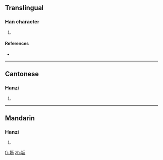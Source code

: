 {{also|壢}}
==Translingual==

===Han character===
{{Han char|rn=32|rad=土|as=04|sn=7|four=|canj=土一大尸 (GMKS)}}

# {{defn|Han|sort=土04}}

====References====
* {{Han ref|kx=0226.101|hdz=10422.030|uh=575C|ud=22364}}

----

==Cantonese==

===Hanzi===
{{yue-hanzi|jyut=|y=lik6|tra=壢}}

# {{defn|Cantonese}}

----

==Mandarin==

===Hanzi===
{{cmn-hanzi|tra=壢|pin=[[lì]] ([[li4]])|wg=li<sup>4</sup>}}

# {{defn|Mandarin}}

[[fr:坜]]
[[zh:坜]]